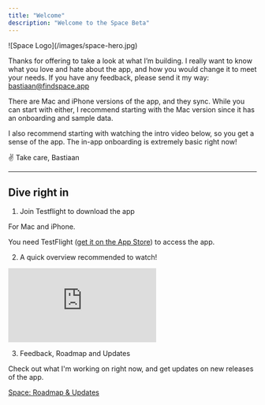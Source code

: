```yaml
---
title: "Welcome"
description: "Welcome to the Space Beta"
---
```


<Frame>
![Space Logo](/images/space-hero.jpg)
</Frame>

Thanks for offering to take a look at what I’m building. I really want to know what you love and hate about the app, and how you would change it to meet your needs. If you have any feedback, please send it my way: [bastiaan@findspace.app](mailto:bastiaan@findspace.app)

There are Mac and iPhone versions of the app, and they sync. While you can start with either, I recommend starting with the Mac version since it has an onboarding and sample data. 

I also recommend starting with watching the intro video below, so you get a sense of the app. The in-app onboarding is extremely basic right now!

✌️ Take care,
Bastiaan

---

## Dive right in

1. Join Testflight to download the app

<Card title="Join the Space Beta on TestFlight" icon="globe-pointer" href="https://testflight.apple.com/join/eXRfQP9M">
  For Mac and iPhone.
</Card>

You need TestFlight ([get it on the App Store](https://apps.apple.com/nl/app/testflight/id899247664?l=en-GB)) to access the app.

2. A quick overview recommended to watch!

<iframe
  className="w-full aspect-video rounded-xl"
  src="https://www.youtube.com/embed/v_Ir1JqK5fI"
  title="YouTube video player"
  frameBorder="0"
  allow="accelerometer; autoplay; clipboard-write; encrypted-media; gyroscope; picture-in-picture"
  allowFullScreen
  style={{ width: '100%', borderRadius: '0.5rem' }}
></iframe>

3. Feedback, Roadmap and Updates

<Card title="Roadmap & Updates" icon="globe-pointer" href="https://space.userjot.com/">
  Check out what I'm working on right now, and get updates on new releases of the app.
</Card>


[Space: Roadmap & Updates](https://space.userjot.com/)

